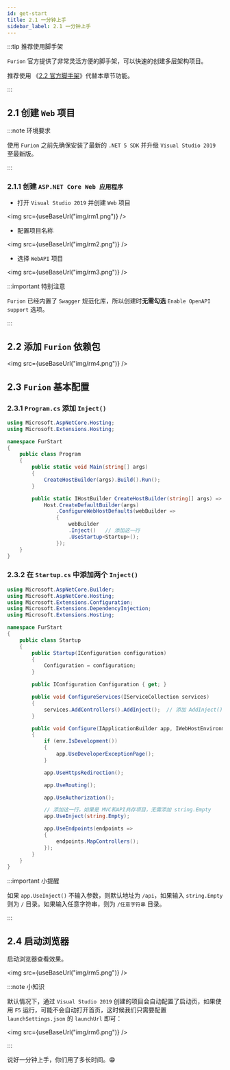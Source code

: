 ```yaml
---
id: get-start
title: 2.1 一分钟上手
sidebar_label: 2.1 一分钟上手
---
```


:::tip 推荐使用脚手架

`Furion` 官方提供了非常灵活方便的脚手架，可以快速的创建多层架构项目。

推荐使用 《[2.2 官方脚手架](template.mdx)》代替本章节功能。

:::


## 2.1 创建 `Web` 项目

:::note 环境要求

使用 `Furion` 之前先确保安装了最新的 `.NET 5 SDK` 并升级 `Visual Studio 2019` 至最新版。

:::

### 2.1.1 创建 `ASP.NET Core Web 应用程序`

- 打开 `Visual Studio 2019` 并创建 `Web` 项目

<img src={useBaseUrl("img/rm1.png")} />

- 配置项目名称

<img src={useBaseUrl("img/rm2.png")} />

- 选择 `WebAPI` 项目

<img src={useBaseUrl("img/rm3.png")} />

:::important 特别注意

`Furion` 已经内置了 `Swagger` 规范化库，所以创建时**无需勾选** `Enable OpenAPI support` 选项。

:::

## 2.2 添加 `Furion` 依赖包

<img src={useBaseUrl("img/rm4.png")} />

## 2.3 `Furion` 基本配置

### 2.3.1 `Program.cs` 添加 `Inject()`

```cs {18}
using Microsoft.AspNetCore.Hosting;
using Microsoft.Extensions.Hosting;

namespace FurStart
{
    public class Program
    {
        public static void Main(string[] args)
        {
            CreateHostBuilder(args).Build().Run();
        }

        public static IHostBuilder CreateHostBuilder(string[] args) =>
            Host.CreateDefaultBuilder(args)
                .ConfigureWebHostDefaults(webBuilder =>
                {
                    webBuilder
                    .Inject()   // 添加这一行
                    .UseStartup<Startup>();
                });
    }
}
```

### 2.3.2 在 `Startup.cs` 中添加两个 `Inject()`

```cs {20,37}
using Microsoft.AspNetCore.Builder;
using Microsoft.AspNetCore.Hosting;
using Microsoft.Extensions.Configuration;
using Microsoft.Extensions.DependencyInjection;
using Microsoft.Extensions.Hosting;

namespace FurStart
{
    public class Startup
    {
        public Startup(IConfiguration configuration)
        {
            Configuration = configuration;
        }

        public IConfiguration Configuration { get; }

        public void ConfigureServices(IServiceCollection services)
        {
            services.AddControllers().AddInject();  // 添加 AddInject();
        }

        public void Configure(IApplicationBuilder app, IWebHostEnvironment env)
        {
            if (env.IsDevelopment())
            {
                app.UseDeveloperExceptionPage();
            }

            app.UseHttpsRedirection();

            app.UseRouting();

            app.UseAuthorization();

            // 添加这一行，如果是 MVC和API共存项目，无需添加 string.Empty
            app.UseInject(string.Empty);

            app.UseEndpoints(endpoints =>
            {
                endpoints.MapControllers();
            });
        }
    }
}
```

:::important 小提醒

如果 `app.UseInject()` 不输入参数，则默认地址为 `/api`，如果输入 `string.Empty` 则为 `/` 目录。如果输入任意字符串，则为 `/任意字符串` 目录。

:::

## 2.4 启动浏览器

启动浏览器查看效果。

<img src={useBaseUrl("img/rm5.png")} />

:::note 小知识

默认情况下，通过 `Visual Studio 2019` 创建的项目会自动配置了启动页，如果使用 `F5` 运行，可能不会自动打开首页，这时候我们只需要配置 `launchSettings.json` 的 `launchUrl` 即可：

<img src={useBaseUrl("img/rm6.png")} />

:::

说好一分钟上手，你们用了多长时间。😁
